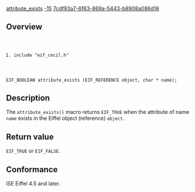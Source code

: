[[Property:title|attribute_exists]]
[[Property:weight|-15]]
[[Property:uuid|7cdf93a7-6f63-869a-5443-b8908a086d18]]
==Overview==
<code lang="text">
#include "eif_cecil.h"

EIF_BOOLEAN attribute_exists (EIF_REFERENCE object, char * name);
</code>

==Description==
The <code lang="text">attribute_exists()</code> macro returns <code lang="text">EIF_TRUE</code> when the attribute of name <code lang="text">name</code> exists in the Eiffel object (reference) <code lang="text">object</code>. 
==Return value==
<code lang="text">EIF_TRUE</code> or <code lang="text">EIF_FALSE</code>. 
==Conformance==
ISE Eiffel 4.5 and later. 


{{SeeAlso|<br/>
[[eif_attribute]]  }}





